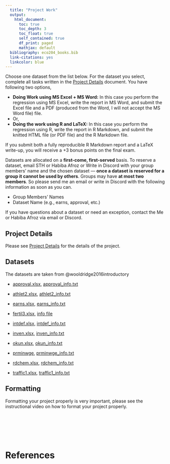 ```yaml
---
  title: "Project Work"
  output: 
    html_document:
      toc: true
      toc_depth: 3
      toc_float: true
      self_contained: true
      df_print: paged
      mathjax: default
  bibliography: eco204_books.bib  
  link-citations: yes
  linkcolor: blue
---
```

  

Choose one dataset from the list below. For the dataset you select, complete all tasks written in the [Project Details](project_work/Project_Details.pdf) document. You have following two options,

  - **Doing Work using MS Excel + MS Word:** In this case you perform the regression using MS Excel, write the report in MS Word, and submit the Excel file and a PDF (produced from the Word, I will not accept the MS Word file) file.
  - Or, 
  - **Doing the work using R and LaTeX:** In this case you perform the regression using R, write the report in R Markdown, and submit the knitted HTML file (or PDF file) and the R Markdown file.

If you submit both a fully reproducible R Markdown report and a LaTeX write-up, you will receive a +3 bonus points on the final exam.

Datasets are allocated on a **first-come, first-served** basis. To reserve a dataset, email STH or Habiba Afroz or Write in Discord with your group members' name and the chosen dataset — **once a dataset is reserved for a group it cannot be used by others**. Groups may have **at most two members**. So please send me an email or write in Discord with the following information as soon as you can.

- Group Members' Names
- Dataset Name (e.g., earns, approval, etc.)


If you have questions about a dataset or need an exception, contact the Me or Habiba Afroz via email or Discord.  

## **Project Details**

Please see [Project Details](project_work/Project_Details.pdf) for the details of the project.

## **Datasets**

The datasets are taken from @wooldridge2016introductory

- [approval.xlsx](project_work/all_data_sets/approval.xlsx), [approval_info.txt](project_work/all_data_sets/approval_info.txt)

- [athlet2.xlsx](project_work/all_data_sets/athlet2.xlsx), [athlet2_info.txt](project_work/all_data_sets/athlet2_info.txt)

- [earns.xlsx](project_work/all_data_sets/earns.xlsx), [earns_info.txt](project_work/all_data_sets/earns_info.txt)

- [fertil3.xlsx](project_work/all_data_sets/fertil3.xlsx), [info file](project_work/all_data_sets/fertil3_info.txt)

- [intdef.xlsx](project_work/all_data_sets/intdef.xlsx), [intdef_info.txt](project_work/all_data_sets/intdef_info.txt)

- [inven.xlsx](project_work/all_data_sets/inven.xlsx), [inven_info.txt](project_work/all_data_sets/inven_info.txt)

- [okun.xlsx](project_work/all_data_sets/okun.xlsx), [okun_info.txt](project_work/all_data_sets/okun_info.text)

- [prminwge](project_work/all_data_sets/prminwge.xlsx), [prminwge_info.txt](project_work/all_data_sets/prminwge_info.txt)

- [rdchem.xlsx](project_work/all_data_sets/rdchem.xlsx), [rdchem_info.txt](project_work/all_data_sets/rdchem_info.txt)

- [traffic1.xlsx](project_work/all_data_sets/traffic1.xlsx), [traffic1_info.txt](project_work/all_data_sets/traffic1_info.txt)




## **Formatting**

Formatting your project properly is very important, please see the instructional video on how to format your project properly.


<div style="height:2cm;"></div>

# **References**

<div id="refs"></div>

<div style="height:2cm;"></div>

